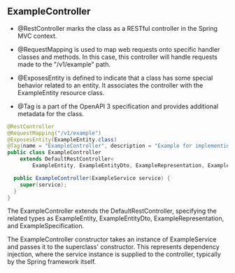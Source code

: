 ## ExampleController

- @RestController marks the class as a RESTful controller in the Spring MVC context.

- @RequestMapping is used to map web requests onto specific handler classes and methods. In this case, this controller will handle requests made to the "/v1/example" path.

- @ExposesEntity is defined to indicate that a class has some special behavior related to an entity. It associates the controller with the ExampleEntity resource class.

- @Tag is a part of the OpenAPI 3 specification and provides additional metadata for the class.

```java copy
@RestController
@RequestMapping("/v1/example")
@ExposesEntity(ExampleEntity.class)
@Tag(name = "ExampleController", description = "Example for implementing openAPI")
public class ExampleController
    extends DefaultRestController<
        ExampleEntity, ExampleEntityDto, ExampleRepresentation, ExampleSpecification> {

  public ExampleController(ExampleService service) {
    super(service);
  }
}
```
The ExampleController extends the DefaultRestController, specifying the related types as ExampleEntity, ExampleEntityDto, ExampleRepresentation, and ExampleSpecification.

The ExampleController constructor takes an instance of ExampleService and passes it to the superclass' constructor. This represents dependency injection, where the service instance is supplied to the controller, typically by the Spring framework itself.